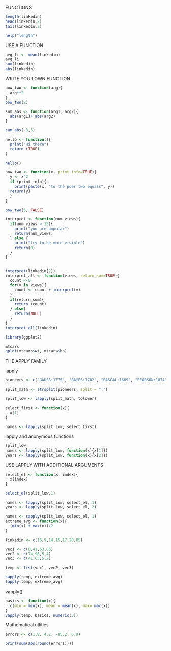 FUNCTIONS
```r
length(linkedin)
head(linkedin,2)
tail(linkedin,2)

help("length")

```

USE A FUNCTION
```r
avg_li <- mean(linkedin)
avg_li
sum(linkedin)
abs(linkedin)


```
WRITE YOUR OWN FUNCTION
```r
pow_two <- function(arg){
  arg**2
}
pow_two(2)

sum_abs <- function(arg1, arg2){
  abs(arg1)+ abs(arg2)
}

sum_abs(-3,5)

hello <- function(){
  print("Hi there")
  return (TRUE)
}

hello()

pow_two <- function(x, print_info=TRUE){
  y <- x^2
  if (print_info){
    print(paste(x, "to the poer two equals", y))
  return(y)
  }
}

pow_two(3, FALSE)

interpret <- function(num_views){
  if(num_views > 15){
    print("you are popular")
    return(num_views)
  } else {
    print("try to be more visible")
    return(0)
  }
}


interpret(linkedin[2])
interpret_all <- function(views, return_sum=TRUE){
  count <-0
  for(v in views){
    count <- count + interpret(v)
  }
  if(return_sum){
    return (count)
  } else{
    return(NULL)
  }
}
interpret_all(linkedin)
```
```r
library(ggplot2)

mtcars
qplot(mtcars$wt, mtcars$hp)
```
THE APPLY FAMILY

lapply
```r
pioneers <- c("GAUSS:1775", "BAYES:1702", "PASCAL:1669", "PEARSON:1874")

split_math <- strsplit(pioneers, split = ":")

split_low <- lapply(split_math, tolower)

select_first <- function(x){
  x[1]
}

names <- lapply(split_low, select_first)

```

lapply and anonymous functions

```r
split_low
names <- lapply(split_low, function(x){x[1]})
years <- lapply(split_low, function(x){x[2]})
```

USE LAPPLY WITH ADDITIONAL ARGUMENTS
```r
select_el <- function(x, index){
  x[index]
}

select_el(split_low,1)

names <- lapply(split_low, select_el, 1)
years <- lapply(split_low, select_el, 2)
```
```r
names <- sapply(split_low, select_el, 1)
extreme_avg <- function(x){
  (min(x) + max(x))/2
}

linkedin <- c(16,9,14,15,17,20,85)

vec1 <- c(8,41,63,85)
vec2 <- c(74,96,5,4)
vec3 <- c(41,63,5,2)

temp <- list(vec1, vec2, vec3)

sapply(temp, extreme_avg)
lapply(temp, extreme_avg)
```
vapply()

```r
basics <- function(x){
  c(min = min(x), mean = mean(x), max= max(x))
}
vapply(temp, basics, numeric(3))
```

Mathematical utlities
```r
errors <- c(1.8, 4.2, -85.2, 6.9)

print(sum(abs(round(errors))))
```

